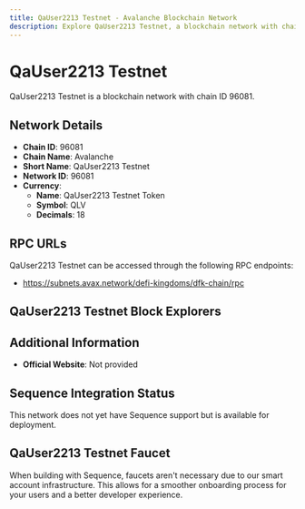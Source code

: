 ```yaml
--- 
title: QaUser2213 Testnet - Avalanche Blockchain Network
description: Explore QaUser2213 Testnet, a blockchain network with chain ID 96081. Learn about its native currency, QaUser2213 Testnet Token, and how to interact with the network.
---
```


# QaUser2213 Testnet

QaUser2213 Testnet is a blockchain network with chain ID 96081.

## Network Details

- **Chain ID**: 96081
- **Chain Name**: Avalanche
- **Short Name**: QaUser2213 Testnet
- **Network ID**: 96081
- **Currency**: 
  - **Name**: QaUser2213 Testnet Token
  - **Symbol**: QLV
  - **Decimals**: 18

## RPC URLs

QaUser2213 Testnet can be accessed through the following RPC endpoints:

- https://subnets.avax.network/defi-kingdoms/dfk-chain/rpc

## QaUser2213 Testnet Block Explorers



## Additional Information

- **Official Website**: Not provided

## Sequence Integration Status

This network does not yet have Sequence support but is available for deployment.

## QaUser2213 Testnet Faucet

When building with Sequence, faucets aren't necessary due to our smart account infrastructure. This allows for a smoother onboarding process for your users and a better developer experience.
